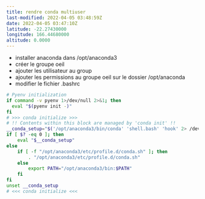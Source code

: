 ```yaml
---
title: rendre conda multiuser
last-modified: 2022-04-05 03:48:59Z
date: 2022-04-05 03:47:10Z
latitude: -22.27430000
longitude: 166.44680000
altitude: 0.0000
---
```


- installer anaconda dans /opt/anaconda3
- créer le groupe oeil
- ajouter les utilisateur au group
- ajouter les permissions au groupe oeil sur le dossier /opt/anaconda
- modifier le fichier .bashrc

```sh
# Pyenv initialization
if command -v pyenv 1>/dev/null 2>&1; then
  eval "$(pyenv init -)"
fi
# >>> conda initialize >>>
# !! Contents within this block are managed by 'conda init' !!
__conda_setup="$('/opt/anaconda3/bin/conda' 'shell.bash' 'hook' 2> /dev/null)"
if [ $? -eq 0 ]; then
    eval "$__conda_setup"
else
    if [ -f "/opt/anaconda3/etc/profile.d/conda.sh" ]; then
        . "/opt/anaconda3/etc/profile.d/conda.sh"
    else
        export PATH="/opt/anaconda3/bin:$PATH"
    fi
fi
unset __conda_setup
# <<< conda initialize <<<

```